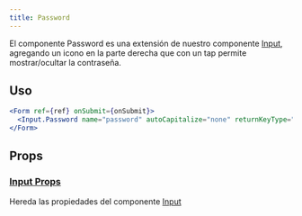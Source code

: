 ```yaml
---
title: Password
---
```


El componente Password es una extensión de nuestro componente [Input](input), agregando un icono en la parte derecha que con un tap permite mostrar/ocultar la contraseña.

## Uso

```jsx
<Form ref={ref} onSubmit={onSubmit}>
  <Input.Password name="password" autoCapitalize="none" returnKeyType="send" />
</Form>
```

## Props

### [Input Props](input#props)

Hereda las propiedades del componente [Input](input#props)
